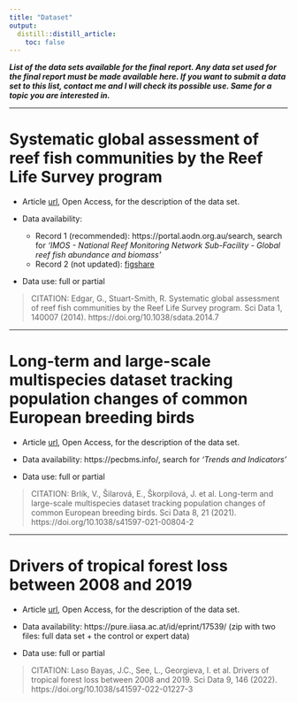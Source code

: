 ```yaml
---
title: "Dataset"
output:
  distill::distill_article:
    toc: false
---
```


**_List of the data sets available for the final report. Any data set used for the final report must be made available here. If you want to submit a data set to this list, contact me and I will check its possible use. Same for a topic you are interested in._** 

____________


# Systematic global assessment of reef fish communities by the Reef Life Survey program

+ Article [url](https://www.nature.com/articles/sdata20147), Open Access, for the description of the data set.

+ Data availability: 
  + Record 1 (recommended): https://portal.aodn.org.au/search, search for *'IMOS - National Reef Monitoring Network Sub-Facility - Global reef fish abundance and biomass'*
  + Record 2 (not updated): [figshare](https://figshare.com/collections/Systematic_global_assessment_of_reef_fish_communities_by_the_Reef_Life_Survey_program/934319)
  
+ Data use: full or partial

> CITATION: Edgar, G., Stuart-Smith, R. Systematic global assessment of reef fish communities by the Reef Life Survey program. Sci Data 1, 140007 (2014). https://doi.org/10.1038/sdata.2014.7
  
____________

# Long-term and large-scale multispecies dataset tracking population changes of common European breeding birds

+ Article [url](https://www.nature.com/articles/s41597-021-00804-2), Open Access, for the description of the data set.

+ Data availability: https://pecbms.info/, search for *'Trends and Indicators'*

+ Data use: full or partial

> CITATION: Brlík, V., Šilarová, E., Škorpilová, J. et al. Long-term and large-scale multispecies dataset tracking population changes of common European breeding birds. Sci Data 8, 21 (2021). https://doi.org/10.1038/s41597-021-00804-2

____________

# Drivers of tropical forest loss between 2008 and 2019

+ Article [url](https://www.nature.com/articles/s41597-022-01227-3), Open Access, for the description of the data set.

+ Data availability: https://pure.iiasa.ac.at/id/eprint/17539/ (zip with two files: full data set + the control or expert data)
 
+ Data use: full or partial

> CITATION: Laso Bayas, J.C., See, L., Georgieva, I. et al. Drivers of tropical forest loss between 2008 and 2019. Sci Data 9, 146 (2022). https://doi.org/10.1038/s41597-022-01227-3
